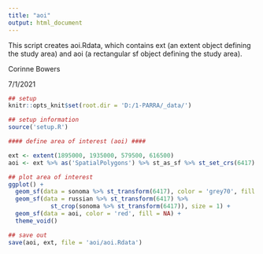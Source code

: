```yaml
---
title: "aoi"
output: html_document
---
```


This script creates aoi.Rdata, which contains ext (an extent object defining the study area) and aoi (a rectangular sf object defining the study area). 

Corinne Bowers

7/1/2021


```r
## setup
knitr::opts_knit$set(root.dir = 'D:/1-PARRA/_data/')

```

```r
## setup information
source('setup.R')

```

```r
#### define area of interest (aoi) ####

ext <- extent(1895000, 1935000, 579500, 616500)
aoi <- ext %>% as('SpatialPolygons') %>% st_as_sf %>% st_set_crs(6417)

## plot area of interest
ggplot() + 
  geom_sf(data = sonoma %>% st_transform(6417), color = 'grey70', fill = 'grey90') + 
  geom_sf(data = russian %>% st_transform(6417) %>% 
            st_crop(sonoma %>% st_transform(6417)), size = 1) + 
  geom_sf(data = aoi, color = 'red', fill = NA) + 
  theme_void()

## save out
save(aoi, ext, file = 'aoi/aoi.Rdata')

```
